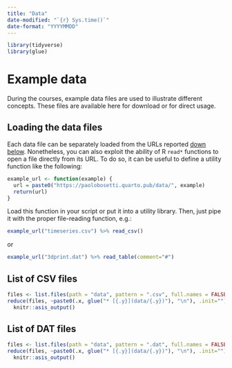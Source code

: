 ```yaml
---
title: "Data"
date-modified: "`{r} Sys.time()`"
date-format: "YYYYMMDD"
---
```


```r
library(tidyverse)
library(glue)
```

# Example data

During the courses, example data files are used to illustrate different concepts. These files are available here for download or for direct usage.


## Loading the data files

Each data file can be separately loaded from the URLs reported [down below](#list-of-csv-files). Nonetheless, you can also exploit the ability of R `read*` functions to open a file directly from its URL. To do so, it can be useful to define a utility function like the following:

```r
example_url <- function(example) {
  url = paste0("https://paolobosetti.quarto.pub/data/", example)
  return(url)
}
```

Load this function in your script or put it into a utility library.
Then, just pipe it with the proper file-reading function, e.g.:

```r
example_url("timeseries.csv") %>% read_csv()
```

or

```r
example_url("3dprint.dat") %>% read_table(comment="#")
```



## List of CSV files

```r
files <- list.files(path = "data", pattern = ".csv", full.names = FALSE)
reduce(files, ~paste0(.x, glue("* [{.y}](data/{.y})"), "\n"), .init="") %>% 
  knitr::asis_output()
```
## List of DAT files

```r
files <- list.files(path = "data", pattern = ".dat", full.names = FALSE)
reduce(files, ~paste0(.x, glue("* [{.y}](data/{.y})"), "\n"), .init="") %>% 
  knitr::asis_output()
```
